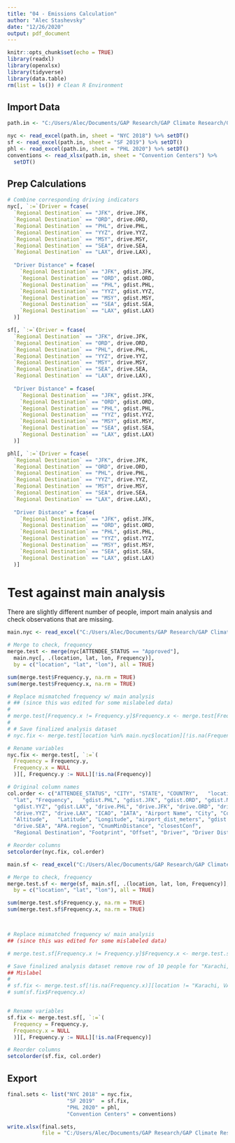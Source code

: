 ```yaml
---
title: "04 - Emissions Calculation"
author: "Alec Stashevsky"
date: "12/26/2020"
output: pdf_document
---
```


```r
knitr::opts_chunk$set(echo = TRUE)
library(readxl)
library(openxlsx)
library(tidyverse)
library(data.table)
rm(list = ls()) # Clean R Environment
```

## Import Data
```r

path.in <- "C:/Users/Alec/Documents/GAP Research/GAP Climate Research/GeoData/Regional Analysis/APA Regional Emissions.xlsx"

nyc <- read_excel(path.in, sheet = "NYC 2018") %>% setDT()
sf <- read_excel(path.in, sheet = "SF 2019") %>% setDT()
phl <- read_excel(path.in, sheet = "PHL 2020") %>% setDT()
conventions <- read_xlsx(path.in, sheet = "Convention Centers") %>%
  setDT()
```

## Prep Calculations
```r
# Combine corresponding driving indicators
nyc[, `:=`(Driver = fcase(
  `Regional Destination` == "JFK", drive.JFK,
  `Regional Destination` == "ORD", drive.ORD,
  `Regional Destination` == "PHL", drive.PHL, 
  `Regional Destination` == "YYZ", drive.YYZ,
  `Regional Destination` == "MSY", drive.MSY,
  `Regional Destination` == "SEA", drive.SEA,
  `Regional Destination` == "LAX", drive.LAX),
  
  "Driver Distance" = fcase(
    `Regional Destination` == "JFK", gdist.JFK,
    `Regional Destination` == "ORD", gdist.ORD,
    `Regional Destination` == "PHL", gdist.PHL,
    `Regional Destination` == "YYZ", gdist.YYZ,
    `Regional Destination` == "MSY", gdist.MSY,
    `Regional Destination` == "SEA", gdist.SEA,
    `Regional Destination` == "LAX", gdist.LAX)
  )]

sf[, `:=`(Driver = fcase(
  `Regional Destination` == "JFK", drive.JFK,
  `Regional Destination` == "ORD", drive.ORD,
  `Regional Destination` == "PHL", drive.PHL, 
  `Regional Destination` == "YYZ", drive.YYZ,
  `Regional Destination` == "MSY", drive.MSY,
  `Regional Destination` == "SEA", drive.SEA,
  `Regional Destination` == "LAX", drive.LAX),
  
  "Driver Distance" = fcase(
    `Regional Destination` == "JFK", gdist.JFK,
    `Regional Destination` == "ORD", gdist.ORD,
    `Regional Destination` == "PHL", gdist.PHL,
    `Regional Destination` == "YYZ", gdist.YYZ,
    `Regional Destination` == "MSY", gdist.MSY,
    `Regional Destination` == "SEA", gdist.SEA,
    `Regional Destination` == "LAX", gdist.LAX)
  )]

phl[, `:=`(Driver = fcase(
  `Regional Destination` == "JFK", drive.JFK,
  `Regional Destination` == "ORD", drive.ORD,
  `Regional Destination` == "PHL", drive.PHL, 
  `Regional Destination` == "YYZ", drive.YYZ,
  `Regional Destination` == "MSY", drive.MSY,
  `Regional Destination` == "SEA", drive.SEA,
  `Regional Destination` == "LAX", drive.LAX),
  
  "Driver Distance" = fcase(
    `Regional Destination` == "JFK", gdist.JFK,
    `Regional Destination` == "ORD", gdist.ORD,
    `Regional Destination` == "PHL", gdist.PHL,
    `Regional Destination` == "YYZ", gdist.YYZ,
    `Regional Destination` == "MSY", gdist.MSY,
    `Regional Destination` == "SEA", gdist.SEA,
    `Regional Destination` == "LAX", gdist.LAX)
  )]
```

# Test against main analysis

There are slightly different number of people, import main analysis and check 
observations that are missing.

```r
main.nyc <- read_excel("C:/Users/Alec/Documents/GAP Research/GAP Climate Research/Analysis/APA Emissions All Locations (Analysis).xlsx", sheet = "NYC 2018") %>% setDT()

# Merge to check, frequency
merge.test <- merge(nyc[ATTENDEE_STATUS == "Approved"],
  main.nyc[, .(location, lat, lon, Frequency)],
  by = c("location", "lat", "lon"), all = TRUE)

sum(merge.test$Frequency.y, na.rm = TRUE)
sum(merge.test$Frequency.x, na.rm = TRUE)

# Replace mismatched frequency w/ main analysis
# ## (since this was edited for some mislabeled data)
# 
# merge.test[Frequency.x != Frequency.y]$Frequency.x <- merge.test[Frequency.x != Frequency.y]$Frequency.y
# 
# # Save finalized analysis dataset
# nyc.fix <- merge.test[location %in% main.nyc$location][!is.na(Frequency.x)]

# Rename variables
nyc.fix <- merge.test[, `:=`(
  Frequency = Frequency.y,
  Frequency.x = NULL
  )][, Frequency.y := NULL][!is.na(Frequency)]

# Original column names 
col.order <- c("ATTENDEE_STATUS", "CITY", "STATE", "COUNTRY",	"location",	"lon",
  "lat", "Frequency",	"gdist.PHL", "gdist.JFK", "gdist.ORD", "gdist.MSY",
  "gdist.YYZ", "gdist.LAX", "drive.PHL", "drive.JFK", "drive.ORD", "drive.MSY",
  "drive.YYZ", "drive.LAX",	"ICAO",	"IATA", "Airport Name",	"City",	"Country",
  "Altitude",	"Latitude",	"Longitude", "airport_dist_meters", "gdist.SEA",
  "drive.SEA", "APA.region", "CnumMinDistance", "closestConf",
  "Regional Destination", "Footprint", "Offset", "Driver", "Driver Distance")

# Reorder columns
setcolorder(nyc.fix, col.order)
```

```r
main.sf <- read_excel("C:/Users/Alec/Documents/GAP Research/GAP Climate Research/Analysis/APA Emissions All Locations (Analysis).xlsx", sheet = "SF 2019") %>% setDT()

# Merge to check, frequency
merge.test.sf <- merge(sf, main.sf[, .(location, lat, lon, Frequency)],
  by = c("location", "lat", "lon"), all = TRUE)

sum(merge.test.sf$Frequency.y, na.rm = TRUE)
sum(merge.test.sf$Frequency.x, na.rm = TRUE)



# Replace mismatched frequency w/ main analysis 
## (since this was edited for some mislabeled data)

# merge.test.sf[Frequency.x != Frequency.y]$Frequency.x <- merge.test.sf[Frequency.x != Frequency.y]$Frequency.y

# Save finalized analysis dataset remove row of 10 people for "Karachi, VA US"
## Mislabel
# 
# sf.fix <- merge.test.sf[!is.na(Frequency.x)][location != "Karachi, VA, US"]
# sum(sf.fix$Frequency.x)


# Rename variables
sf.fix <- merge.test.sf[, `:=`(
  Frequency = Frequency.y,
  Frequency.x = NULL
  )][, Frequency.y := NULL][!is.na(Frequency)]

# Reorder columns
setcolorder(sf.fix, col.order)

```


## Export
```r
final.sets <- list("NYC 2018" = nyc.fix,
                   "SF 2019"  = sf.fix,
                   "PHL 2020" = phl,
                   "Convention Centers" = conventions)

write.xlsx(final.sets,
           file = "C:/Users/Alec/Documents/GAP Research/GAP Climate Research/GeoData/Regional Analysis/APA Regional Emissions (Prepped).xlsx")
```